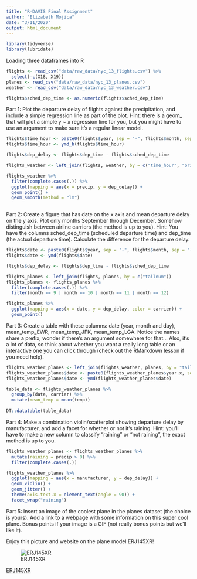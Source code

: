 ```yaml
---
title: "R-DAVIS Final Assignment"
author: "Elizabeth Mojica"
date: "3/11/2020"
output: html_document
---
```


```r
library(tidyverse)
library(lubridate)
```

Loading three dataframes into R

```r
flights <- read_csv("data/raw_data/nyc_13_flights.csv") %>% 
  select(-c(X18, X19))
planes <- read_csv("data/raw_data/nyc_13_planes.csv")
weather <- read_csv("data/raw_data/nyc_13_weather.csv")

flights$sched_dep_time <- as.numeric(flights$sched_dep_time)
```

Part 1: Plot the departure delay of flights against the precipitation, and include a simple regression line as part of the plot. Hint: there is a geom_ that will plot a simple y ~ x regression line for you, but you might have to use an argument to make sure it’s a regular linear model.

```r
flights$time_hour <- paste0(flights$year, sep = "-", flights$month, sep = "-", flights$day, sep = " ", flights$hour)
flights$time_hour <- ymd_h(flights$time_hour)

flights$dep_delay <- flights$dep_time - flights$sched_dep_time

flights_weather <- left_join(flights, weather, by = c("time_hour", "origin"))

flights_weather %>% 
  filter(complete.cases(.)) %>% 
  ggplot(mapping = aes(x = precip, y = dep_delay)) +
  geom_point() +
  geom_smooth(method = "lm")
  
```

Part 2: Create a figure that has date on the x axis and mean departure delay on the y axis. Plot only months September through December. Somehow distinguish between airline carriers (the method is up to you). Hint: You have the columns sched_dep_time (scheduled departure time) and dep_time (the actual departure time). Calculate the difference for the departure delay.

```r
flights$date <- paste0(flights$year, sep = "-", flights$month, sep = "-", flights$day)
flights$date <- ymd(flights$date)

flights$dep_delay <- flights$dep_time - flights$sched_dep_time

flights_planes <- left_join(flights, planes, by = c("tailnum"))
flights_planes <- flights_planes %>% 
  filter(complete.cases(.)) %>% 
  filter(month == 9 | month == 10 | month == 11 | month == 12)

flights_planes %>% 
  ggplot(mapping = aes(x = date, y = dep_delay, color = carrier)) +
  geom_point()
```


Part 3: Create a table with these columns: date (year, month and day), mean_temp_EWR, mean_temp_JFK, mean_temp_LGA. Notice the names share a prefix, wonder if there’s an argument somewhere for that… Also, it’s a lot of data, so think about whether you want a really long table or an interactive one you can click through (check out the RMarkdown lesson if you need help).

```r
flights_weather_planes <- left_join(flights_weather, planes, by = "tailnum")
flights_weather_planes$date <- paste0(flights_weather_planes$year.x, sep = "-", flights_weather_planes$month.x, sep = "-", flights_weather_planes$day.x)
flights_weather_planes$date <- ymd(flights_weather_planes$date)

table_data <- flights_weather_planes %>% 
  group_by(date, carrier) %>% 
  mutate(mean_temp = mean(temp))
  
DT::datatable(table_data)
```


Part 4: Make a combination violin/scatterplot showing departure delay by manufacturer, and add a facet for whether or not it’s raining. Hint: you’ll have to make a new column to classify “raining” or “not raining”, the exact method is up to you.

```r
flights_weather_planes <- flights_weather_planes %>% 
  mutate(raining = precip > 0) %>% 
  filter(complete.cases(.))

flights_weather_planes %>% 
  ggplot(mapping = aes(x = manufacturer, y = dep_delay)) +
  geom_violin() +
  geom_jitter() + 
  theme(axis.text.x = element_text(angle = 90)) +
  facet_wrap("raining")
```


Part 5: Insert an image of the coolest plane in the planes dataset (the choice is yours). Add a link to a webpage with some information on this super cool plane. Bonus points if your image is a GIF (not really bonus points but we’ll like it).

Enjoy this picture and website on the plane model ERJ145XR!

![ERJ145XR](images/Embraer_ERJ-145_KomiAviaTrans_Pulkovo.gif)

[ERJ145XR](https://www.embraercommercialaviation.com/commercial-jets/erj145xr/)